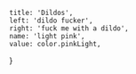 
	title: 'Dildos',
	left: 'dildo fucker',
	right: 'fuck me with a dildo',
	name: 'light pink',
	value: color.pinkLight,
}
